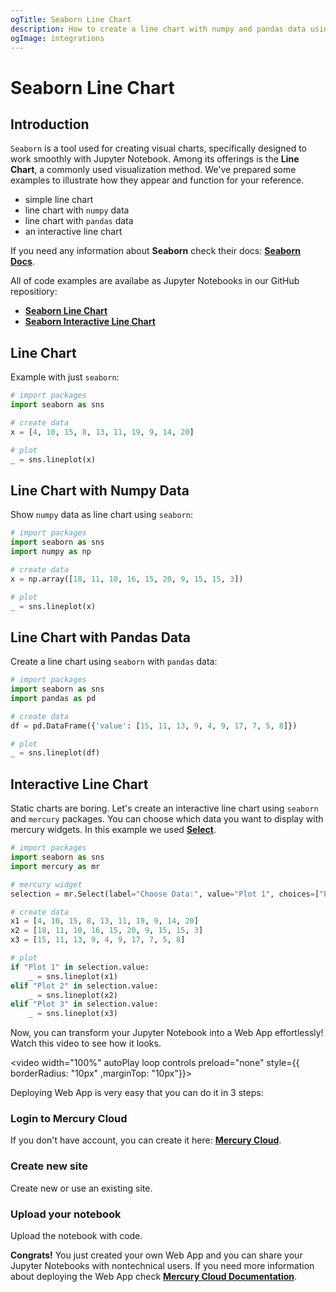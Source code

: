 ```yaml
---
ogTitle: Seaborn Line Chart
description: How to create a line chart with numpy and pandas data using the seaborn (Python package) in Jupyter Notebook.
ogImage: integrations
---
```



# Seaborn Line Chart 

## Introduction

`Seaborn` is a tool used for creating visual charts, specifically designed to work smoothly with Jupyter Notebook. Among its offerings is the **Line Chart**, a commonly used visualization method. We've prepared some examples to illustrate how they appear and function for your reference.
- simple line chart  
- line chart with `numpy` data
- line chart with `pandas` data
- an interactive line chart 

If you need any information about **Seaborn** check their docs: [**Seaborn Docs**](https://seaborn.pydata.org/api.html).

All of code examples are availabe as Jupyter Notebooks in our GitHub repositiory:
- [**Seaborn Line Chart**](https://github.com/mljar/mercury-integrations/blob/main/visualizations/seaborn/seaborn-line-chart.ipynb)
- [**Seaborn Interactive Line Chart**](https://github.com/mljar/mercury-integrations/blob/main/visualizations/seaborn/seaborn-interactive-line-chart.ipynb)

## Line Chart 

Example with just `seaborn`:

```python 
# import packages
import seaborn as sns 

# create data 
x = [4, 10, 15, 8, 13, 11, 19, 9, 14, 20]

# plot 
_ = sns.lineplot(x)
```

<Screenshot src={simplechartPng} alt="Simple seaborn line chart" />

## Line Chart with Numpy Data 

Show `numpy` data as line chart using `seaborn`:

```python 
# import packages 
import seaborn as sns 
import numpy as np 

# create data 
x = np.array([18, 11, 10, 16, 15, 20, 9, 15, 15, 3])

# plot 
_ = sns.lineplot(x)
```

<Screenshot src={numpychartPng} alt="Seaborn line chart with numpy data. " />

## Line Chart with Pandas Data 

Create a line chart using `seaborn` with `pandas` data:

```python
# import packages 
import seaborn as sns 
import pandas as pd 

# create data
df = pd.DataFrame({'value': [15, 11, 13, 9, 4, 9, 17, 7, 5, 8]})

# plot 
_ = sns.lineplot(df)
```

<Screenshot src={pandaschartPng} alt="Seaborn line chart with pandas data." />

## Interactive Line Chart

Static charts are boring. Let's create an interactive line chart using `seaborn` and `mercury` packages. You can choose which data you want to display with mercury widgets. In this example we used [**Select**](https://runmercury.com/docs/input-widgets/select/).

```python 
# import packages 
import seaborn as sns 
import mercury as mr 
```

```python 
# mercury widget 
selection = mr.Select(label="Choose Data:", value="Plot 1", choices=["Plot 1", "Plot 2", "Plot 3"])
```

```python 
# create data 
x1 = [4, 10, 15, 8, 13, 11, 19, 9, 14, 20]
x2 = [18, 11, 10, 16, 15, 20, 9, 15, 15, 3]
x3 = [15, 11, 13, 9, 4, 9, 17, 7, 5, 8]

# plot 
if "Plot 1" in selection.value: 
    _ = sns.lineplot(x1)
elif "Plot 2" in selection.value:
    _ = sns.lineplot(x2)
elif "Plot 3" in selection.value:
    _ = sns.lineplot(x3)
```

Now, you can transform your Jupyter Notebook into a Web App effortlessly! Watch this video to see how it looks.

<video width="100%" autoPlay loop controls preload="none" style={{ borderRadius: "10px" ,marginTop: "10px"}}>
  <source
    src="/images/integrations/seaborn/line-chart/seaborn-mercury.mp4"
    type="video/mp4"
  />
</video>

Deploying Web App is very easy that you can do it in 3 steps:

<div className="steps-container">

### Login to Mercury Cloud

If you don't have account, you can create it here: [**Mercury Cloud**](https://cloud.runmercury.com/register).

### Create new site

Create new or use an existing site. 

### Upload your notebook

Upload the notebook with code.

</div>

**Congrats!** You just created your own Web App and you can share your Jupyter Notebooks with nontechnical users. If you need more information about deploying the Web App check [**Mercury Cloud Documentation**](https://runmercury.com/docs/cloud/).